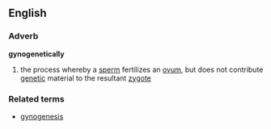 ==English==
===Adverb===
'''gynogenetically'''
# the process whereby a [[sperm]] fertilizes an [[ovum]], but does not contribute [[genetic]] material to the resultant [[zygote]]
===Related terms===
*[[gynogenesis]]